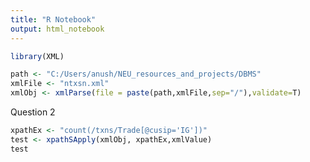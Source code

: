 ---
title: "R Notebook"
output: html_notebook
---

```{r}
library(XML)
```

```{r parseXML}
path <- "C:/Users/anush/NEU_resources_and_projects/DBMS"
xmlFile <- "ntxsn.xml"
xmlObj <- xmlParse(file = paste(path,xmlFile,sep="/"),validate=T)
```


Question 2
```{r executeXPath}
xpathEx <- "count(/txns/Trade[@cusip='IG'])"
test <- xpathSApply(xmlObj, xpathEx,xmlValue)
test
```

